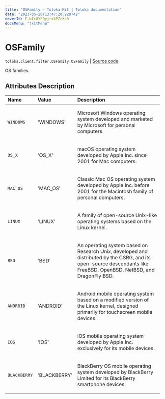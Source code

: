 ```yaml
---
title: "OSFamily — Toloka-Kit | Toloka documentation"
date: "2023-06-20T13:47:20.929742"
coverId: F_bIcOYF9yjrxkPZrXc3
docsMenu: "tkitMenu"
---
```


# OSFamily

`toloka.client.filter.OSFamily.OSFamily` | [Source code](https://github.com/Toloka/toloka-kit/blob/v1.2.0/src/client/filter.py#L561)

OS families.

## Attributes Description

| Name | Value | Description |
| :------| :-----------| :----------| 
`WINDOWS`|'WINDOWS'|<p>Microsoft Windows operating system developed and marketed by Microsoft for personal computers.</p>
`OS_X`|'OS_X'|<p>macOS operating system developed by Apple Inc. since 2001 for Mac computers.</p>
`MAC_OS`|'MAC_OS'|<p>Classic Mac OS operating system developed by Apple Inc. before 2001 for the Macintosh family of personal computers.</p>
`LINUX`|'LINUX'|<p>A family of open-source Unix-like operating systems based on the Linux kernel.</p>
`BSD`|'BSD'|<p>An operating system based on Research Unix, developed and distributed by the CSRG, and its open-source descendants like FreeBSD, OpenBSD, NetBSD, and DragonFly BSD.</p>
`ANDROID`|'ANDROID'|<p>Android mobile operating system based on a modified version of the Linux kernel, designed primarily for touchscreen mobile devices.</p>
`IOS`|'IOS'|<p>iOS mobile operating system developed by Apple Inc. exclusively for its mobile devices.</p>
`BLACKBERRY`|'BLACKBERRY'|<p>BlackBerry OS mobile operating system developed by BlackBerry Limited for its BlackBerry smartphone devices.</p>